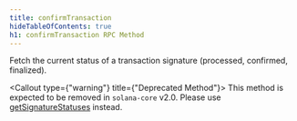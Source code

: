 ```yaml
---
title: confirmTransaction
hideTableOfContents: true
h1: confirmTransaction RPC Method
---
```


Fetch the current status of a transaction signature (processed, confirmed,
finalized).

<Callout type={"warning"} title={"Deprecated Method"}>
  This method is expected to be removed in `solana-core` v2.0. Please use
  [getSignatureStatuses](/docs/rpc/http/getsignaturestatuses) instead.
</Callout>
